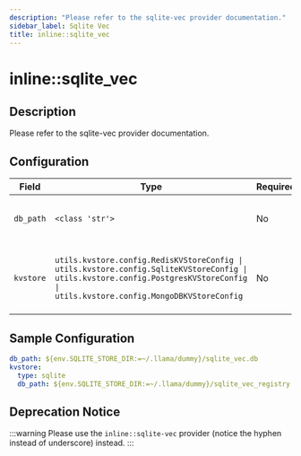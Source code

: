 ```yaml
---
description: "Please refer to the sqlite-vec provider documentation."
sidebar_label: Sqlite Vec
title: inline::sqlite_vec
---
```


# inline::sqlite_vec

## Description


Please refer to the sqlite-vec provider documentation.


## Configuration

| Field | Type | Required | Default | Description |
|-------|------|----------|---------|-------------|
| `db_path` | `<class 'str'>` | No |  | Path to the SQLite database file |
| `kvstore` | `utils.kvstore.config.RedisKVStoreConfig \| utils.kvstore.config.SqliteKVStoreConfig \| utils.kvstore.config.PostgresKVStoreConfig \| utils.kvstore.config.MongoDBKVStoreConfig` | No | sqlite | Config for KV store backend (SQLite only for now) |

## Sample Configuration

```yaml
db_path: ${env.SQLITE_STORE_DIR:=~/.llama/dummy}/sqlite_vec.db
kvstore:
  type: sqlite
  db_path: ${env.SQLITE_STORE_DIR:=~/.llama/dummy}/sqlite_vec_registry.db
```
## Deprecation Notice

:::warning
Please use the `inline::sqlite-vec` provider (notice the hyphen instead of underscore) instead.
:::
